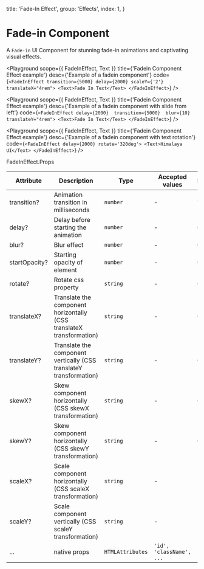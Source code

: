 
  title: 'Fade-In Effect',
  group: 'Effects',
  index: 1,
}

# Fade-in Component

A `Fade-in` UI Component for stunning fade-in animations and captivating visual effects.

<Playground
  scope={{ FadeInEffect, Text }}
  title={'Fadein Component Effect example'}
  desc={'Example of a fadein component'}
  code={`
  <FadeInEffect transition={5000} delay={2000} scaleY={'2'} translateX="4rem">
    <Text>Fade In Text</Text>
  </FadeInEffect>
  `}
  />

<Playground
  scope={{ FadeInEffect, Text }}
  title={'Fadein Component Effect example'}
  desc={'Example of a fadein component with slide from left'}
  code={`
  <FadeInEffect delay={2000}  transition={5000}  blur={10} translateY="4rem">
    <Text>Fade In Text</Text>
  </FadeInEffect>
  `}
  />

  <Playground
    scope={{ FadeInEffect, Text }}
    title={'Fadein Component Effect example'}
    desc={'Example of a fadein component with text rotation'}
    code={`
<FadeInEffect delay={2000} rotate='320deg'>
  <Text>Himalaya UI</Text>
</FadeInEffect>
`}
  />

<Attributes edit="/app/components/fade-in.mdx">
<Attributes.Title>FadeInEffect.Props</Attributes.Title>

| Attribute     | Description                                                          | Type             | Accepted values          | Default |
| ------------- | -------------------------------------------------------------------- | ---------------- | ------------------------ | ------- |
| transition?   | Animation transition in milliseconds                                 | `number`         | -                        | `750`   |
| delay?        | Delay before starting the animation                                  | `number`         | -                        | `0`     |
| blur?         | Blur effect                                                          | `number`         | -                        | `0`     |
| startOpacity? | Starting opacity of element                                          | `number`         | -                        | `0`     |
| rotate?       | Rotate css property                                                  | `string`         | -                        | `0`     |
| translateX?   | Translate the component horizontally (CSS translateX transformation) | `string`         | -                        | `0`     |
| translateY?   | Translate the component vertically (CSS translateY transformation)   | `string`         | -                        | `0`     |
| skewX?        | Skew component horizontally (CSS skewX transformation)               | `string`         | -                        | `0`     |
| skewY?        | Skew component horizontally (CSS skewY transformation)               | `string`         | -                        | `0`     |
| scaleX?       | Scale component horizontally (CSS scaleX transformation)             | `string`         | -                        | `1`     |
| scaleY?       | Scale component vertically (CSS scaleY transformation)               | `string`         | -                        | `1`     |
| ...           | native props                                                         | `HTMLAttributes` | `'id', 'className', ...` | -       |

</Attributes>